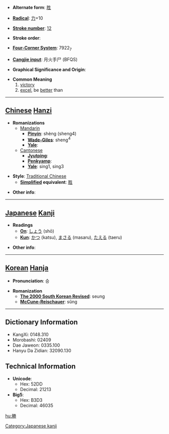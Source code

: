 * '''Alternate form''': [[胜]]

* '''[[Wiktionary:Chinese radical index| Radical]]''': [[Wiktionary:Chinese radical index 力|力]]+10

* '''[[Wiktionary:Chinese total strokes index|Stroke number]]''': [[Wiktionary:Chinese total strokes index 12|12]]

* '''Stroke order''': 

* '''[[Wiktionary:Chinese four corner index|Four-Corner System]]''': 7922<sub>7</sub>

* '''[[Wiktionary:Chinese Cangjie index|Cangjie input]]''': 月火手尸 (BFQS)

* '''Graphical Significance and Origin''': 

* '''Common Meaning'''
*#[[victory]]
*# [[excel]], be [[better]] than


----

== [[Chinese]] [[Hanzi]] ==

* '''Romanizations'''
** [[Mandarin]]
*** '''[[Pinyin]]''': shèng (sheng4)
*** '''[[Wade-Giles]]''': sheng<sup>4</sup>
*** '''[[Yale]]''': 
**[[Cantonese]]
***'''[[Jyutping]]''':
***'''[[Penkyamp]]''': 
***'''[[Yale]]''': sing1, sing3

* '''Style''': [[Traditional Chinese]] 
** '''[[Simplified Chinese|Simplified]] equivalent''': [[胜]]

* '''Other info''': 

----

== [[Japanese]] [[Kanji]] ==

* '''Readings'''
** '''[[On]]''': [[しょう]] (shō)
** '''[[Kun]]''': [[かつ]] (katsu), [[まさる]] (masaru), [[たえる]] (taeru)

* '''Other info''':  

----

== [[Korean]] [[Hanja]] ==

* '''Pronunciation''': 승

* '''Romanization'''
** '''[[The 2000 South Korean Revised Romanization|The 2000 South Korean Revised]]''': seung
** '''[[McCune-Reischauer]]''': sŭng

----

== Dictionary Information ==

* KangXi: 0148.310
* Morobashi: 02409
* Dae Jaweon: 0335.100
* Hanyu Da Zidian: 32090.130

== Technical Information ==

* '''Unicode''':
** Hex: 52DD
** Decimal: 21213
* '''Big5''':
** Hex: B3D3
** Decimal: 46035

[[Category:Japanese kanji]]

[[hu:勝]]